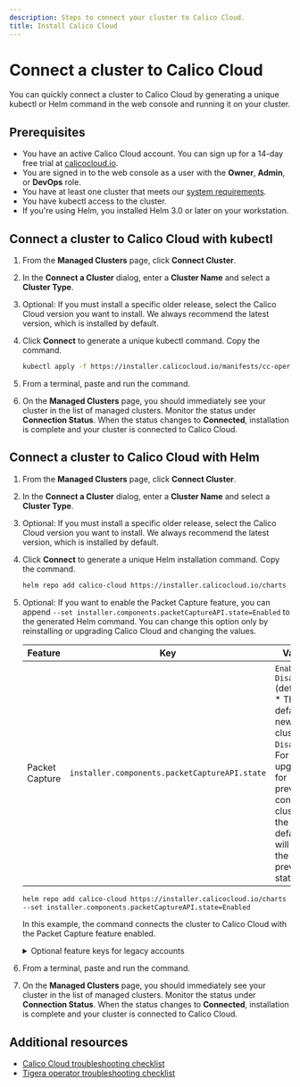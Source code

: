 ```yaml
---
description: Steps to connect your cluster to Calico Cloud.
title: Install Calico Cloud
---
```


# Connect a cluster to Calico Cloud

You can quickly connect a cluster to Calico Cloud by generating a unique kubectl or Helm command in the web console and running it on your cluster.

## Prerequisites

* You have an active Calico Cloud account. You can sign up for a 14-day free trial at [calicocloud.io](https://calicocloud.io).
* You are signed in to the web console as a user with the **Owner**, **Admin**, or **DevOps** role.
* You have at least one cluster that meets our [system requirements](system-requirements.mdx).
* You have kubectl access to the cluster.
* If you're using Helm, you installed Helm 3.0 or later on your workstation.

## Connect a cluster to Calico Cloud with kubectl

1. From the **Managed Clusters** page, click **Connect Cluster**.
1. In the **Connect a Cluster** dialog, enter a **Cluster Name** and select a **Cluster Type**.
1. Optional: If you must install a specific older release, select the Calico Cloud version you want to install.
   We always recommend the latest version, which is installed by default.
1. Click **Connect** to generate a unique kubectl command. Copy the command.

   ```bash title="Example of generated kubectl installation command"
   kubectl apply -f https://installer.calicocloud.io/manifests/cc-operator/latest/deploy.yaml && curl -H "Authorization: Bearer mprcnz04t:9dav6eoag:s8w7xjslez1x1xkf6ds0h23miz5b1fw6phh9897d0n76e4pjfdekijowjv5lw9dd" "https://www.calicocloud.io/api/managed-cluster/deploy.yaml?version=v19.1.0" | kubectl apply -f -
   ```

1. From a terminal, paste and run the command.
1. On the **Managed Clusters** page, you should immediately see your cluster in the list of managed clusters.
   Monitor the status under **Connection Status**.
   When the status changes to **Connected**, installation is complete and your cluster is connected to Calico Cloud.

## Connect a cluster to Calico Cloud with Helm

1. From the **Managed Clusters** page, click **Connect Cluster**.
1. In the **Connect a Cluster** dialog, enter a **Cluster Name** and select a **Cluster Type**.
1. Optional: If you must install a specific older release, select the Calico Cloud version you want to install.
   We always recommend the latest version, which is installed by default.
1. Click **Connect** to generate a unique Helm installation command. Copy the command.

   ```bash title="Example of generated Helm installation command"
   helm repo add calico-cloud https://installer.calicocloud.io/charts --force-update && helm upgrade --install calico-cloud-crds calico-cloud/calico-cloud-crds --namespace calico-cloud --create-namespace && helm upgrade --install calico-cloud calico-cloud/calico-cloud --namespace calico-cloud --set apiKey=ryl34elz8:9dav6eoag:ifk1uwruwlgp7vzn7ecijt5zjbf5p9p1il1ag8877ylwjo4muu19wzg2g8x5qa7x --set installer.clusterName=my-cluster --set installer.calicoCloudVersion=v19.1.0
   ```
1. Optional: If you want to enable the Packet Capture feature, you can append `--set installer.components.packetCaptureAPI.state=Enabled` to the generated Helm command.
   You can change this option only by reinstalling or upgrading Calico Cloud and changing the values.

   | Feature | Key | Values |
   |---------|-----|--------|
   | Packet Capture | `installer.components.packetCaptureAPI.state` |  `Enabled`, `Disabled` (default\*) <br/> * The default for new clusters is `Disabled`. For upgrades for previously connected clusters, the default will retain the previous state. |

   ```bash title="Example of generated Helm command with user-added parameters"
   helm repo add calico-cloud https://installer.calicocloud.io/charts --force-update && helm upgrade --install calico-cloud-crds calico-cloud/calico-cloud-crds --namespace calico-cloud --create-namespace && helm upgrade --install calico-cloud calico-cloud/calico-cloud --namespace calico-cloud --set apiKey=ryl34elz8:9dav6eoag:ifk1uwruwlgp7vzn7ecijt5zjbf5p9p1il1ag8877ylwjo4muu19wzg2g8x5qa7x --set installer.clusterName=my-cluster --set installer.calicoCloudVersion=v19.1.0 \
   --set installer.components.packetCaptureAPI.state=Enabled
   ```

   In this example, the command connects the cluster to Calico Cloud with the Packet Capture feature enabled.

   <details>
     <summary>Optional feature keys for legacy accounts</summary>

   The Image Assurance, Container Threat Detection, and Compliance Reports features were removed for new users in Calico Cloud 21.1.0.
   Legacy users of those features can continue to use a deprecated version until the features are completely removed in a future release.


   | Feature | Key | Values |
   |---------|-----|--------|
   | Image Assurance | `installer.components.imageAssurance.state` | `Enabled`, `Disabled` (default) |
   | Container Threat Detection | `installer.components.runtimeSecurity.state` | `Enabled`, `Disabled` (default\*) <br/> * The default for new clusters is `Disabled`. For upgrades for previously connected clusters, the default will retain the previous state. |
   | Packet Capture | `installer.components.packetCaptureAPI.state` |  `Enabled`, `Disabled` (default\*) <br/> * The default for new clusters is `Disabled`. For upgrades for previously connected clusters, the default will retain the previous state. |
   | Compliance Reports | `installer.components.compliance.enabled` | `true`, `false` (default) |

   ```bash title="Example of generated Helm command with user-added parameters"
   helm repo add calico-cloud https://installer.calicocloud.io/charts --force-update && helm upgrade --install calico-cloud-crds calico-cloud/calico-cloud-crds --namespace calico-cloud --create-namespace && helm upgrade --install calico-cloud calico-cloud/calico-cloud --namespace calico-cloud --set apiKey=ryl34elz8:9dav6eoag:ifk1uwruwlgp7vzn7ecijt5zjbf5p9p1il1ag8877ylwjo4muu19wzg2g8x5qa7x --set installer.clusterName=my-cluster --set installer.calicoCloudVersion=v19.1.0 \
   --set installer.components.imageAssurance.state=Enabled \
   --set installer.components.runtimeSecurity.state=Enabled \
   ```
   In this example, the command connects the cluster to Calico Cloud with Image Assurance and Container Threat Detection features enabled.

   </details>

1. From a terminal, paste and run the command.
1. On the **Managed Clusters** page, you should immediately see your cluster in the list of managed clusters.
   Monitor the status under **Connection Status**.
   When the status changes to **Connected**, installation is complete and your cluster is connected to Calico Cloud.

## Additional resources

* [Calico Cloud troubleshooting checklist](checklist.mdx)
* [Tigera operator troubleshooting checklist](operator-checklist.mdx)
